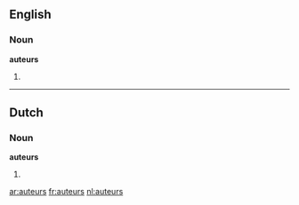 ==English==

===Noun===
'''auteurs'''

# {{plural of|[[auteur]]}}

----

==Dutch==

===Noun===
'''auteurs'''

# {{plural of|[[auteur#Dutch|auteur]]|lang=Dutch}}

[[ar:auteurs]]
[[fr:auteurs]]
[[nl:auteurs]]